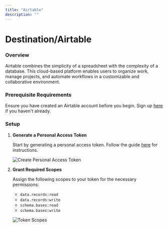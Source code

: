 ```yaml
---
title: "Airtable"
description: ""
---
```


# Destination/Airtable

### Overview

Airtable combines the simplicity of a spreadsheet with the complexity of a database. This cloud-based platform enables users to organize work, manage projects, and automate workflows in a customizable and collaborative environment.

### Prerequisite Requirements

Ensure you have created an Airtable account before you begin. Sign up [here](https://airtable.com/signup) if you haven't already.

### Setup

1. **Generate a Personal Access Token**

   Start by generating a personal access token. Follow the guide [here](https://airtable.com/developers/web/guides/personal-access-tokens) for instructions.

   ![Create Personal Access Token](https://res.cloudinary.com/dspflukeu/image/upload/v1710242447/Multiwoven/connectors/airtable/create_token_vjkaye.png)

2. **Grant Required Scopes**

   Assign the following scopes to your token for the necessary permissions:

   - `data.records:read`
   - `data.records:write`
   - `schema.bases:read`
   - `schema.bases:write`

   ![Token Scopes](https://res.cloudinary.com/dspflukeu/image/upload/v1710242455/Multiwoven/connectors/airtable/token_scope_lxw0ps.png)
